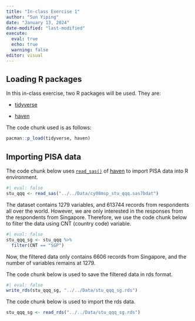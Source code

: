 ```yaml
---
title: "In-class Exercise 1"
author: "Sun Yiping"
date: "January 13, 2024"
date-modified: "last-modified"
execute: 
  eval: true
  echo: true
  warning: false
editor: visual
---
```


## Loading R packages

In this in-class exercise, two R packages will be used. They are:

-   [tidyverse](https://www.tidyverse.org/)

-   [haven](https://haven.tidyverse.org/index.html)

The code chunk used is as follows: 

```r
pacman::p_load(tidyverse, haven)
```

## Importing PISA data

The code chunk below uses [`read_sas()`](https://haven.tidyverse.org/reference/read_sas.html) of [haven](https://haven.tidyverse.org/index.html) to import PISA data into R environment.

```r
#| eval: false
stu_qqq <- read_sas("../../Data/cy08msp_stu_qqq.sas7bdat")
```

The dataset contains 1279 variables, and 613744 records from respondents all over the world. However, we are only interested in the responses from the respondents from Singapore. Therefore, we use the code chunk below to filter the data using CNT (country code) variable.

```r
#| eval: false
stu_qqq_sg <- stu_qqq %>% 
  filter(CNT == "SGP")
```

Now, the filtered data only contains 6606 records from Singapore, and the number of variables remains at 1279.

The code chunk below is used to save the filtered data in rds format.

```r
#| eval: false
write_rds(stu_qqq_sg, "../../Data/stu_qqq_sg.rds")
```

The code chunk below is used to import the rds data.

```r
stu_qqq_sg <- read_rds("../../Data/stu_qqq_sg.rds")
```


